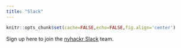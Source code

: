 ```yaml
---
title: "Slack"
---
```


<style type="text/css">
.freebirdFormviewerViewFormCard {
    margin-top: -250px;
}
</style>

```r
knitr::opts_chunk$set(cache=FALSE,echo=FALSE,fig.align='center')
```

Sign up here to join the [nyhackr Slack](https://nyhackr.slack.com/shared_invite/MTg0ODY4ODE2MjkwLTE0OTUwNTY3NTEtZGYzYzNiOTg2OA) team.
